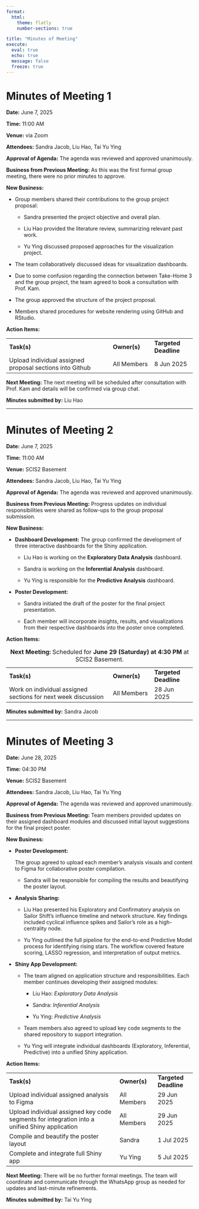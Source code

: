 ---
format: 
  html:
    theme: flatly
    number-sections: true

title: "Minutes of Meeting"
execute: 
  eval: true
  echo: true
  message: false
  freeze: true
---

# Minutes of Meeting 1

**Date:** June 7, 2025

**Time:** 11:00 AM

**Venue:** via Zoom

**Attendees:** Sandra Jacob, Liu Hao, Tai Yu Ying

**Approval of Agenda:** The agenda was reviewed and approved unanimously.

**Business from Previous Meeting:** As this was the first formal group meeting, there were no prior minutes to approve.

**New Business:**

-   Group members shared their contributions to the group project proposal:

    -   Sandra presented the project objective and overall plan.

    -   Liu Hao provided the literature review, summarizing relevant past work.

    -   Yu Ying discussed proposed approaches for the visualization project.

-   The team collaboratively discussed ideas for visualization dashboards.

-   Due to some confusion regarding the connection between Take-Home 3 and the group project, the team agreed to book a consultation with Prof. Kam.

-   The group approved the structure of the project proposal.

-   Members shared procedures for website rendering using GitHub and RStudio.

**Action Items:**

|  |  |  |
|----------------------------------------|----------------|----------------|
| **Task(s)** | **Owner(s)** | **Targeted Deadline** |
| Upload individual assigned proposal sections into Github | All Members | 8 Jun 2025 |

**Next Meeting:** The next meeting will be scheduled after consultation with Prof. Kam and details will be confirmed via group chat.

**Minutes submitted by:** Liu Hao

------------------------------------------------------------------------

# Minutes of Meeting 2

**Date:** June 7, 2025

**Time:** 11:00 AM

**Venue:** SCIS2 Basement

**Attendees:** Sandra Jacob, Liu Hao, Tai Yu Ying

**Approval of Agenda:** The agenda was reviewed and approved unanimously.

**Business from Previous Meeting:** Progress updates on individual responsibilities were shared as follow-ups to the group proposal submission.

**New Business:**

-   **Dashboard Development:** The group confirmed the development of three interactive dashboards for the Shiny application.

    -   Liu Hao is working on the **Exploratory Data Analysis** dashboard.

    -   Sandra is working on the **Inferential Analysis** dashboard.

    -   Yu Ying is responsible for the **Predictive Analysis** dashboard.

-   **Poster Development:**

    -   Sandra initiated the draft of the poster for the final project presentation.

    -   Each member will incorporate insights, results, and visualizations from their respective dashboards into the poster once completed.

**Action Items:**

|  |  |  |
|----------------------------------------|----------------|----------------|
| **Task(s)** | **Owner(s)** | **Targeted Deadline** |
| Work on individual assigned sections for next week discussion | All Members | 28 Jun 2025 |

: **Next Meeting:** Scheduled for **June 29 (Saturday) at 4:30 PM** at SCIS2 Basement.

**Minutes submitted by:** Sandra Jacob

------------------------------------------------------------------------

# Minutes of Meeting 3

**Date:** June 28, 2025

**Time:** 04:30 PM

**Venue:** SCIS2 Basement

**Attendees:** Sandra Jacob, Liu Hao, Tai Yu Ying

**Approval of Agenda:** The agenda was reviewed and approved unanimously.

**Business from Previous Meeting:** Team members provided updates on their assigned dashboard modules and discussed initial layout suggestions for the final project poster.

**New Business:**

-   **Poster Development:**

    The group agreed to upload each member’s analysis visuals and content to Figma for collaborative poster compilation.

    -   Sandra will be responsible for compiling the results and beautifying the poster layout.

-   **Analysis Sharing:**

    -   Liu Hao presented his Exploratory and Confirmatory analysis on Sailor Shift’s influence timeline and network structure. Key findings included cyclical influence spikes and Sailor’s role as a high-centrality node.

    -   Yu Ying outlined the full pipeline for the end-to-end Predictive Model process for identifying rising stars. The workflow covered feature scoring, LASSO regression, and interpretation of output metrics.

-   **Shiny App Development:**

    -   The team aligned on application structure and responsibilities. Each member continues developing their assigned modules:

        -   Liu Hao: *Exploratory Data Analysis*

        -   Sandra: *Inferential Analysis*

        -   Yu Ying: *Predictive Analysis*

    -   Team members also agreed to upload key code segments to the shared repository to support integration.

    -   Yu Ying will integrate individual dashboards (Exploratory, Inferential, Predictive) into a unified Shiny application.

**Action Items:**

|  |  |  |
|-------------------------------------------|---------------|---------------|
| **Task(s)** | **Owner(s)** | **Targeted Deadline** |
| Upload individual assigned analysis to Figma | All Members | 29 Jun 2025 |
| Upload individual assigned key code segments for integration into a unified Shiny application | All Members | 29 Jun 2025 |
| Compile and beautify the poster layout | Sandra | 1 Jul 2025 |
| Complete and integrate full Shiny app | Yu Ying | 5 Jul 2025 |

**Next Meeting:** There will be no further formal meetings. The team will coordinate and communicate through the WhatsApp group as needed for updates and last-minute refinements.

**Minutes submitted by:** Tai Yu Ying

